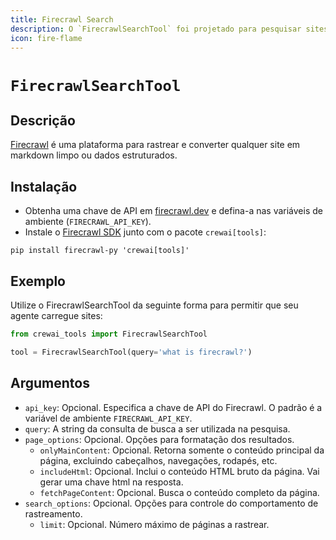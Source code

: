 ```yaml
---
title: Firecrawl Search
description: O `FirecrawlSearchTool` foi projetado para pesquisar sites e convertê-los em markdown limpo ou dados estruturados.
icon: fire-flame
---
```


# `FirecrawlSearchTool`

## Descrição

[Firecrawl](https://firecrawl.dev) é uma plataforma para rastrear e converter qualquer site em markdown limpo ou dados estruturados.

## Instalação

- Obtenha uma chave de API em [firecrawl.dev](https://firecrawl.dev) e defina-a nas variáveis de ambiente (`FIRECRAWL_API_KEY`).
- Instale o [Firecrawl SDK](https://github.com/mendableai/firecrawl) junto com o pacote `crewai[tools]`:

```shell
pip install firecrawl-py 'crewai[tools]'
```

## Exemplo

Utilize o FirecrawlSearchTool da seguinte forma para permitir que seu agente carregue sites:

```python Code
from crewai_tools import FirecrawlSearchTool

tool = FirecrawlSearchTool(query='what is firecrawl?')
```

## Argumentos

- `api_key`: Opcional. Especifica a chave de API do Firecrawl. O padrão é a variável de ambiente `FIRECRAWL_API_KEY`.
- `query`: A string da consulta de busca a ser utilizada na pesquisa.
- `page_options`: Opcional. Opções para formatação dos resultados.
  - `onlyMainContent`: Opcional. Retorna somente o conteúdo principal da página, excluindo cabeçalhos, navegações, rodapés, etc.
  - `includeHtml`: Opcional. Inclui o conteúdo HTML bruto da página. Vai gerar uma chave html na resposta.
  - `fetchPageContent`: Opcional. Busca o conteúdo completo da página.
- `search_options`: Opcional. Opções para controle do comportamento de rastreamento.
  - `limit`: Opcional. Número máximo de páginas a rastrear.